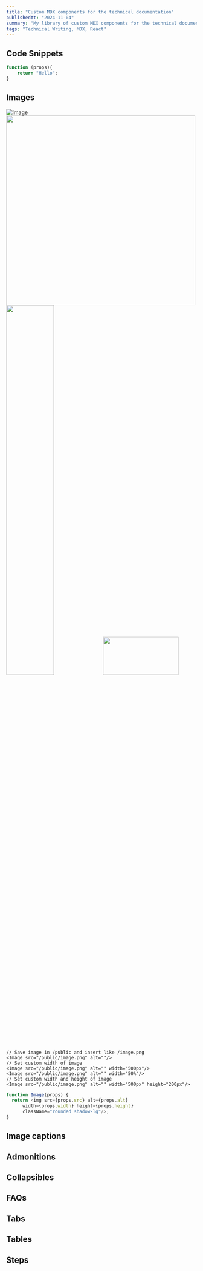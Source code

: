 ```yaml
---
title: "Custom MDX components for the technical documentation"
publishedAt: "2024-11-04"
summary: "My library of custom MDX components for the technical documentation."
tags: "Technical Writing, MDX, React"
---
```


## Code Snippets

```javascript
function (props){
    return "Hello";
}

```

## Images

<Image src="/opengraph-image.png" alt="Image"/>
<Image src="/opengraph-image.png" alt="" width="500px"/>
<Image src="/opengraph-image.png" alt="" width="50%"/>

<Image src="/opengraph-image.png" alt="" width="200px" height="100px"/>

```mdx
// Save image in /public and insert like /image.png
<Image src="/public/image.png" alt=""/>
// Set custom width of image
<Image src="/public/image.png" alt="" width="500px"/>
<Image src="/public/image.png" alt="" width="50%"/>
// Set custom width and height of image
<Image src="/public/image.png" alt="" width="500px" height="200px"/>
```

```javascript
function Image(props) {
  return <img src={props.src} alt={props.alt}
      width={props.width} height={props.height}
      className="rounded shadow-lg"/>;
}
```

## Image captions

## Admonitions

## Collapsibles

## FAQs

## Tabs

## Tables

## Steps